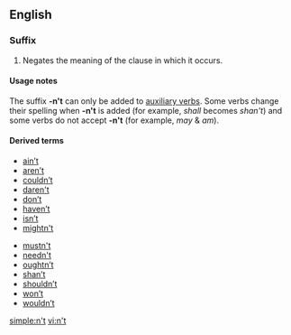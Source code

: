 ==English==

{{see|not}}

===Suffix===
{{infl|en|suffix|head=[[n't|n’t]]}}

# Negates the meaning of the clause in which it occurs.

====Usage notes====
The suffix '''-n't''' can only be added to [[auxiliary verb]]s. Some verbs change their spelling when '''-n't''' is added (for example, ''shall'' becomes ''shan't'') and some verbs do not accept '''-n't''' (for example, ''may'' & ''am'').

====Derived terms====
{{rel-top|Derived terms}}
* [[ain't|ain’t]]
* [[aren't|aren’t]]
* [[couldn't|couldn’t]]
* [[daren't]]
* [[don't|don’t]]
* [[haven't|haven’t]]
* [[isn't|isn’t]]
* [[mightn't]]
{{rel-mid}}
* [[mustn't]]
* [[needn't]]
* [[oughtn't|oughtn’t]]
* [[shan't|shan’t]]
* [[shouldn't|shouldn’t]]
* [[won't|won’t]]
* [[wouldn't|wouldn’t]]
{{rel-bottom}}

[[simple:n't]]
[[vi:n't]]